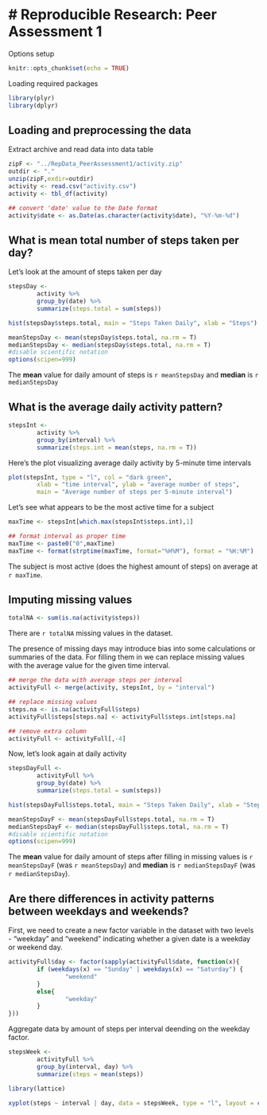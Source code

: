 # Reproducible Research: Peer Assessment 1
=============================================


Options setup 

```r
knitr::opts_chunk$set(echo = TRUE)
```

Loading required packages

```r
library(plyr)
library(dplyr)
```

## Loading and preprocessing the data

Extract archive and read data into data table

```r
zipF <- "../RepData_PeerAssessment1/activity.zip"
outdir <- "."
unzip(zipF,exdir=outdir)
activity <- read.csv("activity.csv")
activity <- tbl_df(activity)

## convert 'date' value to the Date format
activity$date <- as.Date(as.character(activity$date), "%Y-%m-%d")
```

## What is mean total number of steps taken per day?

Let's look at the amount of steps taken per day

```r
stepsDay <- 
        activity %>% 
        group_by(date) %>% 
        summarize(steps.total = sum(steps))
```



```r
hist(stepsDay$steps.total, main = "Steps Taken Daily", xlab = "Steps")
```


```r
meanStepsDay <- mean(stepsDay$steps.total, na.rm = T)
medianStepsDay <- median(stepsDay$steps.total, na.rm = T)
#disable scientific notation
options(scipen=999)
```

The __mean__ value for daily amount of steps is `r meanStepsDay` and __median__ is `r medianStepsDay`

## What is the average daily activity pattern?


```r
stepsInt <- 
        activity %>% 
        group_by(interval) %>% 
        summarize(steps.int = mean(steps, na.rm = T))
```

Here's the plot visualizing average daily activity by 5-minute time intervals

```r
plot(stepsInt, type = "l", col = "dark green",
        xlab = "time interval", ylab = "average number of steps",
        main = "Average number of steps per 5-minute interval")
```

Let's see what appears to be the most active time for a subject
```r
maxTime <- stepsInt[which.max(stepsInt$steps.int),1]

## format interval as proper time
maxTime <- paste0("0",maxTime)
maxTime <- format(strptime(maxTime, format="%H%M"), format = "%H:%M")
```

The subject is most active (does the highest amount of steps) on average at `r maxTime`.

## Imputing missing values

```r
totalNA <- sum(is.na(activity$steps))
```

There are `r totalNA` missing values in the dataset.

The presence of missing days may introduce bias into some calculations or summaries of the data. For filling them in we can replace missing values with the average value for the given time interval.

```r
## merge the data with average steps per interval
activityFull <- merge(activity, stepsInt, by = "interval")

## replace missing values
steps.na <- is.na(activityFull$steps)
activityFull$steps[steps.na] <- activityFull$steps.int[steps.na]

## remove extra column
activityFull <- activityFull[,-4]
```

Now, let's look again at daily activity

```r
stepsDayFull <- 
        activityFull %>% 
        group_by(date) %>% 
        summarize(steps.total = sum(steps))
```


```r
hist(stepsDayFull$steps.total, main = "Steps Taken Daily", xlab = "Steps")
```


```r
meanStepsDayF <- mean(stepsDayFull$steps.total, na.rm = T)
medianStepsDayF <- median(stepsDayFull$steps.total, na.rm = T)
#disable scientific notation
options(scipen=999)
```

The __mean__ value for daily amount of steps after filling in missing values is `r meanStepsDayF` (was `r meanStepsDay`) and __median__ is `r medianStepsDayF` (was `r medianStepsDay`). 

## Are there differences in activity patterns between weekdays and weekends?

First, we need to create a new factor variable in the dataset with two levels - "weekday" and "weekend" indicating whether a given date is a weekday or weekend day.

```r
activityFull$day <- factor(sapply(activityFull$date, function(x){
        if (weekdays(x) == "Sunday" | weekdays(x) == "Saturday") {
                "weekend"
        }
        else{
                "weekday"
        }
}))
```

Aggregate data by amount of steps per interval deending on the weekday factor.

```r
stepsWeek <- 
        activityFull %>% 
        group_by(interval, day) %>% 
        summarize(steps = mean(steps))
```

```r
library(lattice)

xyplot(steps ~ interval | day, data = stepsWeek, type = "l", layout = c(1, 2), xlab = "Interval", ylab = "Number of steps")
```




